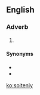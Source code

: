 ==English==

===Adverb===
{{en-adv}}

# {{eye dialect of|certainly|from=NYC|lang=en}}

====Synonyms====
* {{l|en|certainly}}
* {{l|en|for sure}}

[[ko:soitenly]]